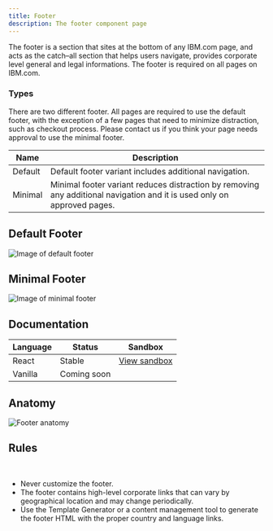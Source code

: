 ```yaml
---
title: Footer
description: The footer component page
---
```


<PageDescription>

The footer is a section that sites at the bottom of any IBM.com page, and acts as the catch–all section that helps users navigate, provides corporate level general and legal informations. The footer is required on all pages on IBM.com.

</PageDescription>

### Types

There are two different footer. All pages are required to use the default footer, with the exception of a few pages that need to minimize distraction, such as checkout process. Please contact us if you think your page needs approval to use the minimal footer.

| Name          | Description                                                                          |
| ------------- | ------------------------------------------------------------------------             |
| Default       | Default footer variant includes additional navigation. |
| Minimal       | Minimal footer variant reduces distraction by removing any additional navigation and it is used only on approved pages.          |

## Default Footer
![Image of default footer](../../images/component/footer/Footer_Demo_Default.jpg)

## Minimal Footer
![Image of minimal footer](../../images/component/footer/Footer_Demo_Minimal.jpg)

## Documentation

| Language      | Status        | Sandbox                                                                              |
| ------------- | -----------   | ------------------------------------------------------------------------             |
| React         | Stable        | [View sandbox](https://ibmdotcom-react.netlify.com/?path=/story/footer--default)     |
| Vanilla       | Coming soon   |                                                                                      |

## Anatomy 
![Footer anatomy](../../images/component/footer/Footer_anatomy.jpg)

## Rules
<br/>

* Never customize the footer. 
* The footer contains high-level corporate links that can vary by geographical location and may change periodically. 
* Use the Template Generator or a content management tool to generate the footer HTML with the proper country and language links. 
